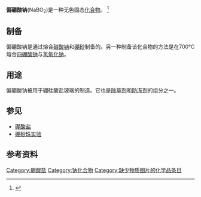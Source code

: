 {{chembox
| verifiedrevid = 
| Name = 偏硼酸钠
| ImageFile = 
<!-- | ImageSize = 250px -->
| ImageName = 
| ImageFile1 = Sodium_metaborate_structure.svg
| ImageName1 = 
| IUPACName = 
| OtherNames = 
| Section1 = {{Chembox Identifiers
| CASNo = 98536-58-4
| CASNo_Ref = {{cascite|correct|CAS}}
| PubChem = 145326
| EINECS = 231-891-6 
| CHEBI =
| RTECS = ED4640000
| UNNumber = 
| InChI = 1S/BO2.Na/c2-1-3;/q-1;+1
| InChI_Key = NVIFVTYDZMXWGX-UHFFFAOYSA-N
| SMILES = B(=O)[O-].[Na+]
 }}
| Section2 = {{Chembox Properties
| Formula = NaBO<sub>2</sub>
| MolarMass = 65.80 g/mol
| Appearance = 无色晶体
| Odor = 无味
| Density = 2.46 g/cm<sup>3</sup>
| MeltingPtC = 966
| BoilingPtC = 1434
| Solubility = 16.4 g/100 mL (0 °C) <br> 28.2 g/100 mL (25 °C) <br> 125.2 g/100 mL (100 °C)
| SolubleOther = 不溶于[[乙醚|乙醚]]，[[乙醇|乙醇]]
| RefractIndex =
 }}
| Section3 = {{Chembox Structure
| CrystalStruct = 三方
 }}
| Section4 = {{Chembox Thermochemistry
| DeltaHf = -1059 kJ/mol
| DeltaGf = 
| Entropy = 73.39 J/mol K
| HeatCapacity = 65.94 J/mol K
 }}
| Section7 = {{Chembox Hazards
| ExternalMSDS = 
| RPhrases = 
| SPhrases = 
| NFPA-H = 
| NFPA-F = 
| NFPA-R = 
| NFPA-O = 
| FlashPt = 
| LD50 = 2330 mg/kg (大鼠, 口服)
 }}
}}

'''偏硼酸钠'''(NaBO<sub>2</sub>)是一种无色固态[[化合物|化合物]]。 <ref>{{Cite web |url=http://chemister.ru/Database/properties-en.php?dbid=1&id=752 |title=Sodium metaborate at Chemister |accessdate=2014-08-18 |archive-date=2014-05-23 |archive-url=https://web.archive.org/web/20140523012348/http://chemister.ru/Database/properties-en.php?dbid=1&id=752 |dead-url=no }}</ref>

==制备==
偏硼酸钠是通过熔合[[碳酸钠|碳酸钠]]和[[硼砂|硼砂]]制备的。另一种制备该化合物的方法是在700℃熔合[[四硼酸钠|四硼酸钠]]与[[氢氧化钠|氢氧化钠]]。

==用途==
偏硼酸钠被用于硼硅酸盐玻璃的制造。它也是[[除草剂|除草剂]]和[[防冻剂|防冻剂]]的组分之一。

==参见==
* [[硼酸盐|硼酸盐]]
* [[硼砂珠实验|硼砂珠实验]]

==参考资料==
{{Reflist}}

[[Category:硼酸盐|Category:硼酸盐]]
[[Category:钠化合物|Category:钠化合物]]
[[Category:缺少物质图片的化学品条目|Category:缺少物质图片的化学品条目]]

{{无机化合物小作品}}
{{钠化合物}}